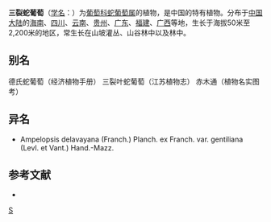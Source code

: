{{Speciesbox
| genus = Ampelopsis
| species = delavayana
| authority = Planch.
| subdivision_ranks =[[变种|变种]]
| subdivision =
* 三裂蛇葡萄 ''A. d.'' var. ''delavayana''
* [[毛三裂蛇葡萄|毛三裂蛇葡萄]] ''A. d.'' var. ''setulosa''
* [[掌裂蛇葡萄|掌裂蛇葡萄]] ''A. d.'' var. ''glabra''
* [[狭叶蛇葡萄|狭叶蛇葡萄]] ''A. d.'' var. ''tomentella''
}}

'''三裂蛇葡萄'''（[[学名|学名]]：{{lang|la|''Ampelopsis delavayana''}}）为[[葡萄科|葡萄科]][[蛇葡萄属|蛇葡萄属]]的植物，是中国的特有植物。分布于[[中国大陆|中国大陆]]的[[海南|海南]]、[[四川|四川]]、[[云南|云南]]、[[贵州|贵州]]、[[广东|广东]]、[[福建|福建]]、[[广西|广西]]等地，生长于海拔50米至2,200米的地区，常生长在山坡灌丛、山谷林中以及林中。

==别名==
德氏蛇葡萄（经济植物手册） 三裂叶蛇葡萄（江苏植物志） 赤木通（植物名实图考）

==异名==
*Ampelopsis delavayana (Franch.) Planch. ex Franch. var. gentiliana (Levl. et Vant.) Hand.-Mazz.

==参考文献==
<div class="references-small">
*{{cite web| url =http://www.bioinfo.cn/db05/KmzwSpecies.php?action=view&id=23880| title =三裂蛇葡萄（原变种）| work =《中国高等植物数据库全库》| publisher =中国科学院微生物研究所| author =昆明植物研究所| accessdate =2009-02-25| deadurl =yes| archiveurl =https://web.archive.org/web/20160305065457/http://www.bioinfo.cn/db05/KmzwSpecies.php?action=view&id=23880| archivedate =2016-03-05}}
</div>
{{Taxonbar|from=Q10866796}}

[[Category:蛇葡萄属|S]]